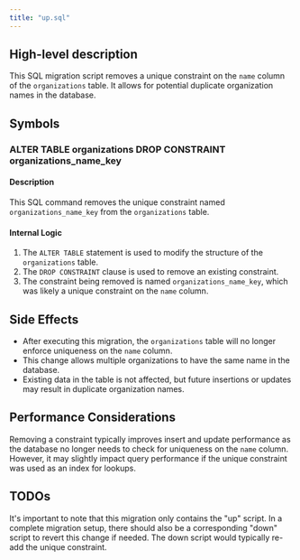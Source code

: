 ```yaml
---
title: "up.sql"
---
```


## High-level description
This SQL migration script removes a unique constraint on the `name` column of the `organizations` table. It allows for potential duplicate organization names in the database.

## Symbols

### ALTER TABLE organizations DROP CONSTRAINT organizations_name_key
#### Description
This SQL command removes the unique constraint named `organizations_name_key` from the `organizations` table.

#### Internal Logic
1. The `ALTER TABLE` statement is used to modify the structure of the `organizations` table.
2. The `DROP CONSTRAINT` clause is used to remove an existing constraint.
3. The constraint being removed is named `organizations_name_key`, which was likely a unique constraint on the `name` column.

## Side Effects
- After executing this migration, the `organizations` table will no longer enforce uniqueness on the `name` column.
- This change allows multiple organizations to have the same name in the database.
- Existing data in the table is not affected, but future insertions or updates may result in duplicate organization names.

## Performance Considerations
Removing a constraint typically improves insert and update performance as the database no longer needs to check for uniqueness on the `name` column. However, it may slightly impact query performance if the unique constraint was used as an index for lookups.

## TODOs
It's important to note that this migration only contains the "up" script. In a complete migration setup, there should also be a corresponding "down" script to revert this change if needed. The down script would typically re-add the unique constraint.